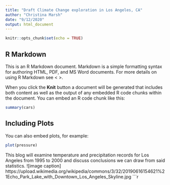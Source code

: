 ```yaml
---
title: "Draft Climate Change exploration in Los Angeles, CA"
author: "Christina Marsh"
date: "9/12/2020"
output: html_document
---
```


```r
knitr::opts_chunk$set(echo = TRUE)
```

## R Markdown

This is an R Markdown document. Markdown is a simple formatting syntax for authoring HTML, PDF, and MS Word documents. For more details on using R Markdown see <
>.

When you click the **Knit** button a document will be generated that includes both content as well as the output of any embedded R code chunks within the document. You can embed an R code chunk like this:

```r
summary(cars)
```

## Including Plots

You can also embed plots, for example:

```r
plot(pressure)
```

This blog will examine temperature and precipitation records for Los Angeles from 1995 to 2000 and discuss conclusions we can draw from said statistics.
![image caption] https://upload.wikimedia.org/wikipedia/commons/3/32/20190616154621%21Echo_Park_Lake_with_Downtown_Los_Angeles_Skyline.jpg 
```r


